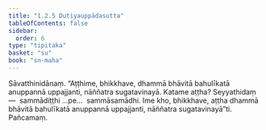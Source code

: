 ```yaml
---
title: "1.2.5 Dutiyauppādasutta"
tableOfContents: false
sidebar:
  order: 6
type: "tipitaka"
basket: "su"
book: "sn-maha"
---
```



<DynamicBreadcrumb />

<Division number="15" book="sn-maha" bookNo="14" page="12">

<Paragraph number="72" book="sn-maha">
Sāvatthinidānaṃ. “Aṭṭhime, bhikkhave, dhammā bhāvitā bahulīkatā anuppannā uppajjanti, nāññatra sugatavinayā. Katame aṭṭha? Seyyathidaṃ—  sammādiṭṭhi …pe…  sammāsamādhi. Ime kho, bhikkhave, aṭṭha dhammā bhāvitā bahulīkatā anuppannā uppajjanti, nāññatra sugatavinayā”ti.

</Paragraph>
</Division>

<Paragraph number="73" type="center" book="sn-maha">
Pañcamaṃ.
</Paragraph>